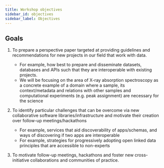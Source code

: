```yaml
---
title: Workshop objectives
sidebar_id: objectives
sidebar_label: Objectives
---
```


## Goals

1. To prepare a perspective paper targeted at providing guidelines and recommendations for new projects in our field that work with data.

    - For example, how best to prepare and disseminate datasets, databases and APIs such that they are interoperable with existing projects.
    - We will be focusing on the area of X-ray absorption spectroscopy as a concrete example of a domain where a sample, its context/metadata and relations with other samples and computational experiments (e.g. peak assignment) are necessary for the science

2. To identify particular challenges that can be overcome via new collaborative software libraries/infrastructure and motivate their creation over follow-up meetings/hackathons

    - For example, services that aid discoverability of apps/schemas, and ways of discovering if two apps are interoperable
    - For example, strategies for progressively adopting open linked data principles that are accessible to non-experts

3. To motivate follow-up meetings, hackathons and foster new cross-initiative collaborations and communities of practice.
